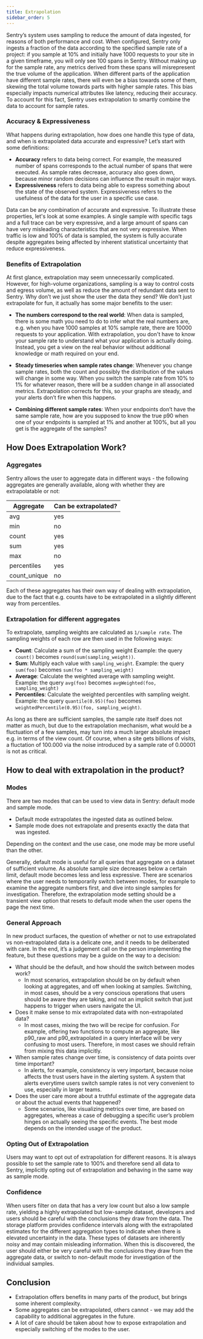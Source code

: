 ```yaml
---
title: Extrapolation
sidebar_order: 5
---
```


Sentry’s system uses sampling to reduce the amount of data ingested, for reasons of both performance and cost. When configured, Sentry only ingests a fraction of the data according to the specified sample rate of a project: if you sample at 10% and initially have 1000 requests to your site in a given timeframe, you will only see 100 spans in Sentry. Without making up for the sample rate, any metrics derived from these spans will misrepresent the true volume of the application. When different parts of the application have different sample rates, there will even be a bias towards some of them, skewing the total volume towards parts with higher sample rates. This bias especially impacts numerical attributes like latency, reducing their accuracy. To account for this fact, Sentry uses extrapolation to smartly combine the data to account for sample rates. 

### Accuracy & Expressiveness
What happens during extrapolation, how does one handle this type of data, and when is extrapolated data accurate and expressive? Let’s start with some definitions: 

- **Accuracy** refers to data being correct. For example, the measured number of spans corresponds to the actual number of spans that were executed. As sample rates decrease, accuracy also goes down, because minor random decisions can influence the result in major ways.
- **Expressiveness** refers to data being able to express something about the state of the observed system. Expressiveness refers to the usefulness of the data for the user in a specific use case. 

Data can be any combination of accurate and expressive. To illustrate these properties, let's look at some examples. A single sample with specific tags and a full trace can be very expressive, and a large amount of spans can have very misleading characteristics that are not very expressive. When traffic is low and 100% of data is sampled, the system is fully accurate despite aggregates being affected by inherent statistical uncertainty that reduce expressiveness.

### Benefits of Extrapolation
At first glance, extrapolation may seem unnecessarily complicated. However, for high-volume organizations, sampling is a way to control costs and egress volume, as well as reduce the amount of redundant data sent to Sentry. Why don’t we just show the user the data they send? We don’t just extrapolate for fun, it actually has some major benefits to the user:

- **The numbers correspond to the real world**: When data is sampled, there is some math you need to do to infer what the real numbers are, e.g. when you have 1000 samples at 10% sample rate, there are 10000 requests to your application. With extrapolation, you don't have to know your sample rate to understand what your application is actually doing. Instead, you get a view on the real behavior without additional knowledge or math required on your end.

- **Steady timeseries when sample rates change**: Whenever you change sample rates, both the count and possibly the distribution of the values will change in some way. When you switch the sample rate from 10% to 1% for whatever reason, there will be a sudden change in all associated metrics. Extrapolation corrects for this, so your graphs are steady, and your alerts don’t fire when this happens. 
- **Combining different sample rates**: When your endpoints don’t have the same sample rate, how are you supposed to know the true p90 when one of your endpoints is sampled at 1% and another at 100%, but all you get is the aggregate of the samples?

## How Does Extrapolation Work?
### Aggregates

Sentry allows the user to aggregate data in different ways - the following aggregates are generally available, along with whether they are extrapolatable or not:

| **Aggregate** | **Can be extrapolated?** |
| --- | --- |
| avg | yes |
| min | no |
| count | yes |
| sum | yes |
| max | no |
| percentiles | yes |
| count_unique | no |

Each of these aggregates has their own way of dealing with extrapolation, due to the fact that e.g. counts have to be extrapolated in a slightly different way from percentiles. 

### Extrapolation for different aggregates
To extrapolate, sampling weights are calculated as `1/sample rate`. The sampling weights of each row are then used in the following ways:

- **Count**: Calculate a sum of the sampling weight
Example: the query `count()` becomes `round(sum(sampling_weight))`.
- **Sum**: Multiply each value with `sampling_weight`.
Example: the query `sum(foo)` becomes `sum(foo * sampling_weight)`
- **Average**: Calculate the weighted average with sampling weight.
Example: the query `avg(foo)` becomes `avgWeighted(foo, sampling_weight)`
- **Percentiles**: Calculate the weighted percentiles with sampling weight.
Example: the query `quantile(0.95)(foo)` becomes `weightedPercentile(0.95)(foo, sampling_weight)`.

As long as there are sufficient samples, the sample rate itself does not matter as much, but due to the extrapolation mechanism, what would be a fluctuation of a few samples, may turn into a much larger absolute impact e.g. in terms of the view count. Of course, when a site gets billions of visits, a fluctation of 100.000 via the noise introduced by a sample rate of 0.00001 is not as critical. 

## How to deal with extrapolation in the product?
### **Modes**

There are two modes that can be used to view data in Sentry: default mode and sample mode.

- Default mode extrapolates the ingested data as outlined below.
- Sample mode does not extrapolate and presents exactly the data that was ingested.

Depending on the context and the use case, one mode may be more useful than the other. 

Generally, default mode is useful for all queries that aggregate on a dataset of sufficient volume. As absolute sample size decreases below a certain limit, default mode becomes less and less expressive. There are scenarios where the user needs to temporarily switch between modes, for example to examine the aggregate numbers first, and dive into single samples for investigation. Therefore, the extrapolation mode setting should be a transient view option that resets to default mode when the user opens the page the next time.

### General Approach

In new product surfaces, the question of whether or not to use extrapolated vs non-extrapolated data is a delicate one, and it needs to be deliberated with care. In the end, it’s a judgement call on the person implementing the feature, but these questions may be a guide on the way to a decision:

- What should be the default, and how should the switch between modes work?
    - In most scenarios, extrapolation should be on by default when looking at aggregates, and off when looking at samples. Switching, in most cases, should be a very conscious operations that users should be aware they are taking, and not an implicit switch that just happens to trigger when users navigate the UI.
- Does it make sense to mix extrapolated data with non-extrapolated data?
    - In most cases, mixing the two will be recipe for confusion. For example, offering two functions to compute an aggregate, like p90_raw and p90_extrapolated in a query interface will be very confusing to most users. Therefore, in most cases we should refrain from mixing this data implicitly. 
- When sample rates change over time, is consistency of data points over time important?
    - In alerts, for example, consistency is very important, because noise affects the trust users have in the alerting system. A system that alerts everytime users switch sample rates is not very convenient to use, especially in larger teams.
- Does the user care more about a truthful estimate of the aggregate data or about the actual events that happened?
    - Some scenarios, like visualizing metrics over time, are based on aggregates, whereas a case of debugging a specific user’s problem hinges on actually seeing the specific events. The best mode depends on the intended usage of the product. 


### Opting Out of Extrapolation
Users may want to opt out of extrapolation for different reasons. It is always possible to set the sample rate to 100% and therefore send all data to Sentry, implicitly opting out of extrapolation and behaving in the same way as sample mode. 

### Confidence

When users filter on data that has a very low count but also a low sample rate, yielding a highly extrapolated but low-sample dataset, developers and users should be careful with the conclusions they draw from the data. The storage platform provides confidence intervals along with the extrapolated estimates for the different aggregation types to indicate when there is elevated uncertainty in the data. These types of datasets are inherently noisy and may contain misleading information. When this is discovered, the user should either be very careful with the conclusions they draw from the aggregate data, or switch to non-default mode for investigation of the individual samples. 

## **Conclusion**

- Extrapolation offers benefits in many parts of the product, but brings some inherent complexity.
- Some aggregates can be extrapolated, others cannot - we may add the capability to additional aggregates in the future.
- A lot of care should be taken about how to expose extrapolation and especially switching of the modes to the user.